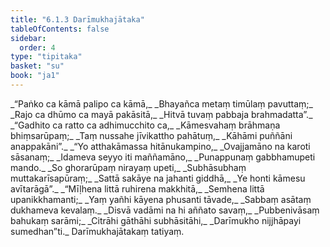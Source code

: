 ```yaml
---
title: "6.1.3 Darīmukhajātaka"
tableOfContents: false
sidebar:
  order: 4
type: "tipitaka"
basket: "su"
book: "ja1"
---
```



<DynamicBreadcrumb />

<Division number="14" book="ja1" bookNo="22" page="259">

<Paragraph number="1333" type="verses" book="ja1">
_“Paṅko ca kāmā palipo ca kāmā,_  
_Bhayañca metaṃ timūlaṃ pavuttaṃ;_  
_Rajo ca dhūmo ca mayā pakāsitā,_  
_Hitvā tuvaṃ pabbaja brahmadatta”._  

</Paragraph>

</Division>
<Division number="15" book="ja1" bookNo="22" page="259">

<Paragraph number="1334" type="verses" book="ja1">
_“Gadhito ca ratto ca adhimucchito ca,_  
_Kāmesvahaṃ brāhmaṇa bhiṃsarūpaṃ;_  
_Taṃ nussahe jīvikattho pahātuṃ,_  
_Kāhāmi puññāni anappakāni”._  

</Paragraph>

</Division>
<Division number="16" book="ja1" bookNo="22" page="259">

<Paragraph number="1335" type="verses" book="ja1">
_“Yo atthakāmassa hitānukampino,_  
_Ovajjamāno na karoti sāsanaṃ;_  
_Idameva seyyo iti maññamāno,_  
_Punappunaṃ gabbhamupeti mando._  

</Paragraph>

</Division>
<Division number="17" book="ja1" bookNo="22" page="259">

<Paragraph number="1336" type="verses" book="ja1">
_So ghorarūpaṃ nirayaṃ upeti,_  
_Subhāsubhaṃ muttakarīsapūraṃ;_  
_Sattā sakāye na jahanti giddhā,_  
_Ye honti kāmesu avītarāgā”._  

</Paragraph>

</Division>
<Division number="18" book="ja1" bookNo="22" page="259">

<Paragraph number="1337" type="verses" book="ja1">
_“Mīḷhena littā ruhirena makkhitā,_  
_Semhena littā upanikkhamanti;_  
_Yaṃ yañhi kāyena phusanti tāvade,_  
_Sabbaṃ asātaṃ dukhameva kevalaṃ._  

</Paragraph>

</Division>
<Division number="19" book="ja1" bookNo="22" page="259">

<Paragraph number="1338" type="verses" book="ja1">
_Disvā vadāmi na hi aññato savaṃ,_  
_Pubbenivāsaṃ bahukaṃ sarāmi;_  
_Citrāhi gāthāhi subhāsitāhi,_  
_Darīmukho nijjhāpayi sumedhan”ti._  


</Paragraph>
</Division>

<Paragraph number="1339" type="center" book="ja1">
Darīmukhajātakaṃ tatiyaṃ.
</Paragraph>